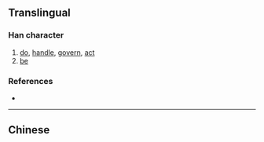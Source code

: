 {{also|爲}}<!-- may be replaced by zh-forms -->
==Translingual==
{{stroke order|type=animate}}

===Han character===
{{Han char|rn=3|rad=丶|as=03|sn=4|four=34027|canj=IKSI}}

# [[do]], [[handle]], [[govern]], [[act]]
# [[be]]

===References===
* {{Han ref|kx=0080.191|hdz=10044.020|uh=4E3A|ud=20026}}

----
==Chinese==
{{zh-see|為}}